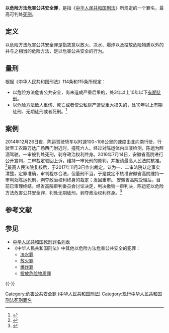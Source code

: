 '''以危险方法危害公共安全罪'''，是指《[[中华人民共和国刑法|中华人民共和国刑法]]》所规定的一个罪名，最高可判处[[死刑|死刑]]。

== 定义 ==
以危险方法危害公共安全罪是指故意以放火、决水、爆炸以及投放危险物质以外的并与之相当的危险方法，足以危害公共安全的行为。

== 量刑 ==
根据《中华人民共和国刑法》114条和115条所规定：
*以危险方法危害公共安全，尚未造成严重后果的，处3年以上10年以下[[有期徒刑|有期徒刑]]。
*以危险方法致人重伤、死亡或者使公私财产遭受重大损失的，处10年以上有期徒刑、无期徒刑或者死刑。<ref>{{cite web|author1=全国人民代表大会常务委员会|title=中华人民共和国刑法（2015年9月最新版）|url=http://china.findlaw.cn/fagui/p_1/363931.html|website=找法网|accessdate=2017-01-26|deadurl=yes|archiveurl=https://web.archive.org/web/20170126083636/http://china.findlaw.cn/fagui/p_1/363931.html|archivedate=2017-01-26}}</ref>

== 案例 ==
2014年12月26日夜，陈运驾驶轿车以时速100~108公里的速度由北向南行驶，行驶至工农路万达广场西门附近时，撞死六人。经过对陈运体内血液检测，陈运为醉酒驾驶。一审被判处死刑，剥夺政治权利终身。2016年7月14日，安徽省高院进行公开宣判，二审裁定驳回上诉，维持一审死刑的原判，并报请最高人民法院核准。<ref>{{cite web|author1=评论员吴水桂|title=醉驾撞死六人蚌埠男子获死刑 系安徽省首例(组图)|url=http://news.163.com/15/0909/03/B31T0NHP00014AED.html|website=网易新闻|accessdate=2017-01-26|date=2015-09-09|archive-url=https://web.archive.org/web/20170203212750/http://news.163.com/15/0909/03/B31T0NHP00014AED.html|archive-date=2017-02-03|dead-url=yes}}</ref>最高人民法院复核后，于2017年11月3日作出裁定，认为一、二审法院认定事实清楚，定罪准确，审判程序合法，但量刑不当，于是裁定不核准安徽省高院维持一审判处陈运死刑，剥夺政治权利终身的裁定；发回重审。
安徽省高院受理后，目前已审理终结。经省高院审判委员会讨论决定，判决撤销一审判决，陈运犯以危险方法危害公共安全罪，判处无期徒刑，剥夺政治权利终身。<ref>{{cite web|title=“蚌埠男子醉驾撞死六人”追踪:最高院未核准死刑 省高院重审改判无期|url=http://ah.people.com.cn/n2/2018/0109/c358428-31119116.html|website=人民网|accessdate=2019-10-24|date=2018-01-09|archive-date=2019-10-24|archive-url=https://web.archive.org/web/20191024074951/http://ah.people.com.cn/n2/2018/0109/c358428-31119116.html|dead-url=no}}</ref>

== 参考文献 ==
{{Reflist|30em}}

== 参见 ==
{{Portal|中华人民共和国|法律}}
* [[中华人民共和国死刑罪名列表|中华人民共和国死刑罪名列表]]
* 《中华人民共和国刑法》中其他以危险方法危害公共安全的犯罪：
** [[决水罪|决水罪]]
** [[放火罪|放火罪]]
** [[爆炸罪|爆炸罪]]
** [[投放危险物质罪|投放危险物质罪]]

{{-}}
{{中华人民共和国刑法罪名}}
{{中华人民共和国死刑|罪名}}

[[Category:危害公共安全罪_(中华人民共和国刑法)|Category:危害公共安全罪 (中华人民共和国刑法)]]
[[Category:现行中华人民共和国刑法死刑罪名|Category:现行中华人民共和国刑法死刑罪名]]